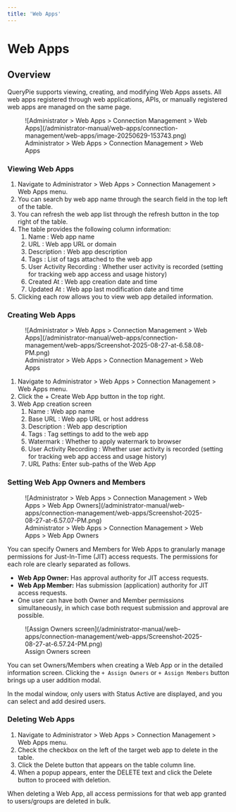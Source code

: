 ```yaml
---
title: 'Web Apps'
---
```



# Web Apps

## Overview

QueryPie supports viewing, creating, and modifying Web Apps assets. All web apps registered through web applications, APIs, or manually registered web apps are managed on the same page.

<figure data-layout="center" data-align="center">
![Administrator &gt; Web Apps &gt; Connection Management &gt; Web Apps](/administrator-manual/web-apps/connection-management/web-apps/image-20250629-153743.png)
<figcaption>
Administrator &gt; Web Apps &gt; Connection Management &gt; Web Apps
</figcaption>
</figure>

### Viewing Web Apps

1. Navigate to Administrator &gt; Web Apps &gt; Connection Management &gt; Web Apps menu.
2. You can search by web app name through the search field in the top left of the table.
3. You can refresh the web app list through the refresh button in the top right of the table.
4. The table provides the following column information:
    1. Name : Web app name
    2. URL : Web app URL or domain
    3. Description : Web app description
    4. Tags : List of tags attached to the web app
    5. User Activity Recording : Whether user activity is recorded (setting for tracking web app access and usage history)
    6. Created At : Web app creation date and time
    7. Updated At : Web app last modification date and time
5. Clicking each row allows you to view web app detailed information.

### Creating Web Apps

<figure data-layout="center" data-align="center">
![Administrator &gt; Web Apps &gt; Connection Management &gt; Web Apps](/administrator-manual/web-apps/connection-management/web-apps/Screenshot-2025-08-27-at-6.58.08-PM.png)
<figcaption>
Administrator &gt; Web Apps &gt; Connection Management &gt; Web Apps
</figcaption>
</figure>

1. Navigate to Administrator &gt; Web Apps &gt; Connection Management &gt; Web Apps menu.
2. Click the + Create Web App button in the top right.
3. Web App creation screen
    1. Name : Web app name
    2. Base URL : Web app URL or host address 
    3. Description : Web app description
    4. Tags : Tag settings to add to the web app
    5. Watermark : Whether to apply watermark to browser
    6. User Activity Recording : Whether user activity is recorded (setting for tracking web app access and usage history)
    7. URL Paths: Enter sub-paths of the Web App

### Setting Web App Owners and Members

<figure data-layout="center" data-align="center">
![Administrator &gt; Web Apps &gt; Connection Management &gt; Web Apps &gt; Web App Owners](/administrator-manual/web-apps/connection-management/web-apps/Screenshot-2025-08-27-at-6.57.07-PM.png)
<figcaption>
Administrator &gt; Web Apps &gt; Connection Management &gt; Web Apps &gt; Web App Owners
</figcaption>
</figure>

You can specify Owners and Members for Web Apps to granularly manage permissions for Just-In-Time (JIT) access requests. The permissions for each role are clearly separated as follows.

*  **Web App Owner:** Has approval authority for JIT access requests. 
*  **Web App Member:** Has submission (application) authority for JIT access requests. 
* One user can have both Owner and Member permissions simultaneously, in which case both request submission and approval are possible.

<figure data-layout="center" data-align="center">
![Assign Owners screen](/administrator-manual/web-apps/connection-management/web-apps/Screenshot-2025-08-27-at-6.57.24-PM.png)
<figcaption>
Assign Owners screen
</figcaption>
</figure>

You can set Owners/Members when creating a Web App or in the detailed information screen. Clicking the `+ Assign Owners` or `+ Assign Members` button brings up a user addition modal.

In the modal window, only users with Status Active are displayed, and you can select and add desired users.

### Deleting Web Apps


1. Navigate to Administrator &gt; Web Apps &gt; Connection Management &gt; Web Apps menu.
2. Check the checkbox on the left of the target web app to delete in the table.
3. Click the Delete button that appears on the table column line.
4. When a popup appears, enter the DELETE text and click the Delete button to proceed with deletion.

<Callout type="important">
When deleting a Web App, all access permissions for that web app granted to users/groups are deleted in bulk.
</Callout>



